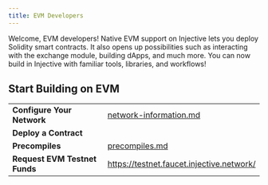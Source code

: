 ```yaml
---
title: EVM Developers
---
```


Welcome, EVM developers! Native EVM support on Injective lets you deploy Solidity smart contracts. It also opens up possibilities such as interacting with the exchange module, building dApps, and much more. You can now build in Injective with familiar tools, libraries, and workflows!

## Start Building on EVM

<table data-card-size="large" data-view="cards">
<tr><td><strong>Configure Your Network</strong></td><td><a href="./network-information">network-information.md</a></td></tr>
<tr><td><strong>Deploy a Contract</strong></td></tr>
<tr><td><strong>Precompiles</strong></td><td><a href="./precompiles">precompiles.md</a></td></tr>
<tr><td><strong>Request EVM Testnet Funds</strong></td><td><a href="https://testnet.faucet.injective.network/">https://testnet.faucet.injective.network/</a></td></tr>
</table>
